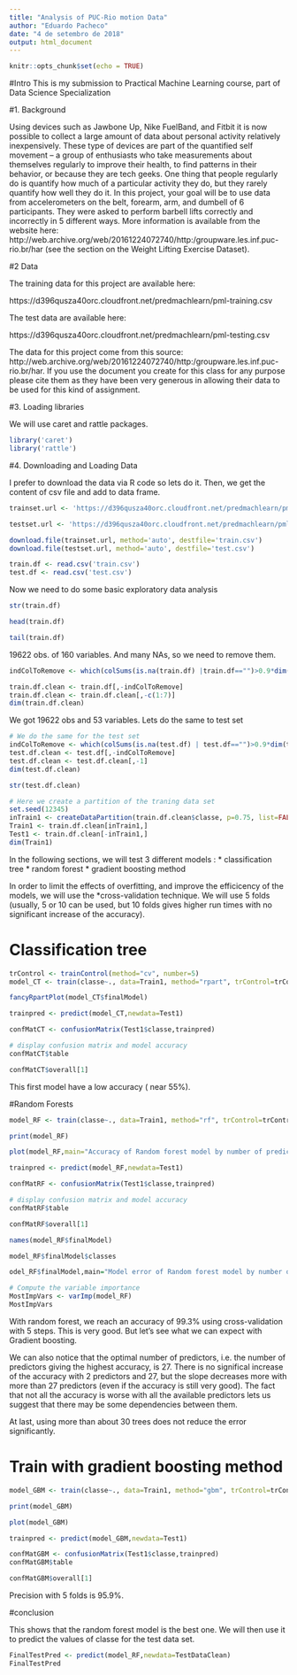 ```yaml
---
title: "Analysis of PUC-Rio motion Data"
author: "Eduardo Pacheco"
date: "4 de setembro de 2018"
output: html_document
---
```


```r
knitr::opts_chunk$set(echo = TRUE)
```
#Intro
This is my submission to Practical Machine Learning course, part of Data Science Specialization

#1. Background

Using devices such as Jawbone Up, Nike FuelBand, and Fitbit it is now possible to collect a large amount of data about personal activity relatively inexpensively. These type of devices are part of the quantified self movement – a group of enthusiasts who take measurements about themselves regularly to improve their health, to find patterns in their behavior, or because they are tech geeks. One thing that people regularly do is quantify how much of a particular activity they do, but they rarely quantify how well they do it. In this project, your goal will be to use data from accelerometers on the belt, forearm, arm, and dumbell of 6 participants. They were asked to perform barbell lifts correctly and incorrectly in 5 different ways. More information is available from the website here: http://web.archive.org/web/20161224072740/http:/groupware.les.inf.puc-rio.br/har (see the section on the Weight Lifting Exercise Dataset).


#2 Data

The training data for this project are available here:

https://d396qusza40orc.cloudfront.net/predmachlearn/pml-training.csv

The test data are available here:

https://d396qusza40orc.cloudfront.net/predmachlearn/pml-testing.csv

The data for this project come from this source: http://web.archive.org/web/20161224072740/http:/groupware.les.inf.puc-rio.br/har. If you use the document you create for this class for any purpose please cite them as they have been very generous in allowing their data to be used for this kind of assignment.

#3. Loading libraries

We will use caret and rattle packages.
```r
library('caret')
library('rattle')
```


#4. Downloading and Loading Data

I prefer to download the data via R code so lets do it. Then, we get the content of csv file and add to data frame.

```r
trainset.url <- 'https://d396qusza40orc.cloudfront.net/predmachlearn/pml-training.csv'

testset.url <- 'https://d396qusza40orc.cloudfront.net/predmachlearn/pml-testing.csv'

download.file(trainset.url, method='auto', destfile='train.csv')
download.file(testset.url, method='auto', destfile='test.csv')

train.df <- read.csv('train.csv')
test.df <- read.csv('test.csv')
```

Now we need to do some basic exploratory data analysis

```r
str(train.df)
```

```r
head(train.df)
```
```r
tail(train.df)
```


19622 obs. of  160 variables. And many NAs, so we need to remove them.
```r
indColToRemove <- which(colSums(is.na(train.df) |train.df=="")>0.9*dim(train.df)[1]) 

train.df.clean <- train.df[,-indColToRemove]
train.df.clean <- train.df.clean[,-c(1:7)]
dim(train.df.clean)
```
We got 19622 obs and 53 variables. Lets do the same to test set
```r
# We do the same for the test set
indColToRemove <- which(colSums(is.na(test.df) | test.df=="")>0.9*dim(test.df)[1]) 
test.df.clean <- test.df[,-indColToRemove]
test.df.clean <- test.df.clean[,-1]
dim(test.df.clean)
```


```r
str(test.df.clean)
```
```r
# Here we create a partition of the traning data set 
set.seed(12345)
inTrain1 <- createDataPartition(train.df.clean$classe, p=0.75, list=FALSE)
Train1 <- train.df.clean[inTrain1,]
Test1 <- train.df.clean[-inTrain1,]
dim(Train1)

```

In the following sections, we will test 3 different models : * classification tree * random forest * gradient boosting method

In order to limit the effects of overfitting, and improve the efficicency of the models, we will use the *cross-validation technique. We will use 5 folds (usually, 5 or 10 can be used, but 10 folds gives higher run times with no significant increase of the accuracy).

# Classification tree
```r
trControl <- trainControl(method="cv", number=5)
model_CT <- train(classe~., data=Train1, method="rpart", trControl=trControl)
```

```r
fancyRpartPlot(model_CT$finalModel)
```

```r
trainpred <- predict(model_CT,newdata=Test1)

confMatCT <- confusionMatrix(Test1$classe,trainpred)

# display confusion matrix and model accuracy
confMatCT$table
```

```r
confMatCT$overall[1]
```

This first model have a low accuracy ( near 55%).


#Random Forests

```r
model_RF <- train(classe~., data=Train1, method="rf", trControl=trControl, verbose=FALSE)
```
```r
print(model_RF)
```
```r
plot(model_RF,main="Accuracy of Random forest model by number of predictors")
```
```r
trainpred <- predict(model_RF,newdata=Test1)

confMatRF <- confusionMatrix(Test1$classe,trainpred)

# display confusion matrix and model accuracy
confMatRF$table
```
```r
confMatRF$overall[1]
```
```r
names(model_RF$finalModel)
```

```r
model_RF$finalModel$classes
```

```r
odel_RF$finalModel,main="Model error of Random forest model by number of trees")
```

```r
# Compute the variable importance 
MostImpVars <- varImp(model_RF)
MostImpVars
```
With random forest, we reach an accuracy of 99.3% using cross-validation with 5 steps. This is very good. But let’s see what we can expect with Gradient boosting.

We can also notice that the optimal number of predictors, i.e. the number of predictors giving the highest accuracy, is 27. There is no significal increase of the accuracy with 2 predictors and 27, but the slope decreases more with more than 27 predictors (even if the accuracy is still very good). The fact that not all the accuracy is worse with all the available predictors lets us suggest that there may be some dependencies between them.

At last, using more than about 30 trees does not reduce the error significantly.

# Train with gradient boosting method
```r
model_GBM <- train(classe~., data=Train1, method="gbm", trControl=trControl, verbose=FALSE)
```

```r
print(model_GBM)
```

```r
plot(model_GBM)
```

```r
trainpred <- predict(model_GBM,newdata=Test1)

confMatGBM <- confusionMatrix(Test1$classe,trainpred)
confMatGBM$table
```

```r
confMatGBM$overall[1]
```
Precision with 5 folds is 95.9%.

#conclusion

This shows that the random forest model is the best one. We will then use it to predict the values of classe for the test data set.
```r
FinalTestPred <- predict(model_RF,newdata=TestDataClean)
FinalTestPred
```

